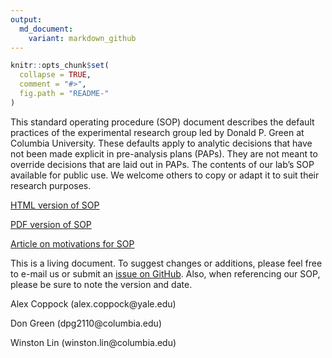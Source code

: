 ```yaml
---
output:
  md_document:
    variant: markdown_github
---
```


<!-- README.md is generated from README.Rmd. Please edit that file -->

```r
knitr::opts_chunk$set(
  collapse = TRUE,
  comment = "#>",
  fig.path = "README-"
)
```

This standard operating procedure (SOP) document describes the default practices of the experimental research group led by Donald P. Green at Columbia University. These defaults apply to analytic decisions that have not been made explicit in pre-analysis plans (PAPs). They are not meant to override decisions that are laid out in PAPs. The contents of our lab's SOP available for public use. We welcome others to copy or adapt it to suit their research purposes.

[HTML version of SOP](http://htmlpreview.github.io/?https://github.com/acoppock/Green-Lab-SOP/blob/master/Green_Lab_SOP.html)

[PDF version of SOP](https://github.com/acoppock/Green-Lab-SOP/raw/master/Green_Lab_SOP.pdf)

[Article on motivations for SOP](http://www.columbia.edu/~wl2513/sop-safety-net.pdf)

This is a living document. To suggest changes or additions, please feel free to e-mail us or submit an [issue on GitHub](https://github.com/acoppock/Green-Lab-SOP/issues). Also, when referencing our SOP, please be sure to note the version and date.

Alex Coppock (alex.coppock@yale.edu)

Don Green (dpg2110@columbia.edu)

Winston Lin (winston.lin@columbia.edu)